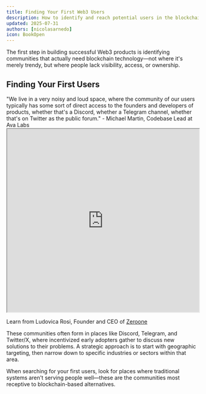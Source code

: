 ```yaml
---
title: Finding Your First Web3 Users
description: How to identify and reach potential users in the blockchain ecosystem
updated: 2025-07-31
authors: [nicolasarnedo]
icon: BookOpen
---
```


The first step in building successful Web3 products is identifying communities that actually need blockchain technology—not where it's merely trendy, but where people lack visibility, access, or ownership.

## Finding Your First Users

<Callout type="quote">
<div style={{ fontSize: '1.1rem'}}>
<span style={{ fontWeight: 'bold' }}>"We live in a very noisy and loud space, where the community of our users typically has some sort of direct access to the founders and developers of products, whether that's a Discord, whether a Telegram channel, whether that's on Twitter as the public forum."</span> - Michael Martin, Codebase Lead at Ava Labs
</div>
</Callout>

<div style={{ margin: '2rem 0' }}>
  <iframe 
    src="https://drive.google.com/file/d/1eHzAhCMIU-8PXwzqqcr_NbSmG4w_VzVk/preview" 
    width="100%" 
    height="480" 
    allow="autoplay"
    style={{ border: 'none', borderRadius: '8px' }}
  ></iframe>
  <p style={{ textAlign: 'center', marginTop: '1rem', fontSize: '0.95rem', color: '#666' }}>
    Learn from Ludovica Rosi, Founder and CEO of <a href="https://zeroone.art/?view=list" target="_blank" rel="noopener noreferrer" style={{ color: '#0066cc', textDecoration: 'underline' }}>Zeroone</a>
  </p>
</div>

These communities often form in places like Discord, Telegram, and Twitter/X, where incentivized early adopters gather to discuss new solutions to their problems. A strategic approach is to start with geographic targeting, then narrow down to specific industries or sectors within that area.

When searching for your first users, look for places where traditional systems aren't serving people well—these are the communities most receptive to blockchain-based alternatives.
